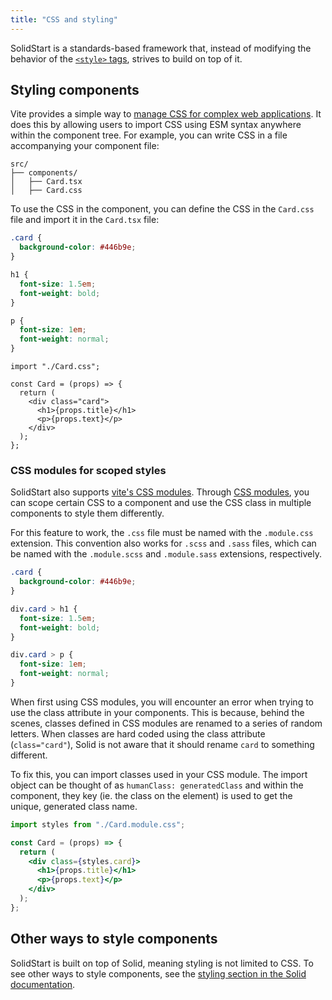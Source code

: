 ```yaml
---
title: "CSS and styling"
---
```


SolidStart is a standards-based framework that, instead of modifying the behavior of the [`<style>` tags](https://developer.mozilla.org/en-US/docs/Web/HTML/Element/style), strives to build on top of it. 

## Styling components

Vite provides a simple way to [manage CSS for complex web applications](https://vitejs.dev/guide/features.html#css).
It does this by allowing users to import CSS using ESM syntax anywhere within the component tree.
For example, you can write CSS in a file accompanying your component file:

```
src/
├── components/
│   ├── Card.tsx
│   ├── Card.css
```

To use the CSS in the component, you can define the CSS in the `Card.css` file and import it in the `Card.tsx` file:

```css title="Card.css"
.card {
  background-color: #446b9e;
}

h1 {
  font-size: 1.5em;
  font-weight: bold;
}

p {
  font-size: 1em;
  font-weight: normal;
}
```


```tsx title="Card.tsx"
import "./Card.css";

const Card = (props) => {
  return (
    <div class="card">
      <h1>{props.title}</h1>
      <p>{props.text}</p>
    </div>
  );
};
```

### CSS modules for scoped styles

SolidStart also supports [vite's CSS modules](https://vitejs.dev/guide/features.html#css-modules). 
Through [CSS modules](https://github.com/css-modules/css-modules), you can scope certain CSS to a component and use the CSS class in multiple components to style them differently.

For this feature to work, the `.css` file must be named with the `.module.css` extension.
This convention also works for `.scss` and `.sass` files, which can be named with the `.module.scss` and `.module.sass` extensions, respectively.

```css title="Card.module.css"
.card {
  background-color: #446b9e;
}

div.card > h1 {
  font-size: 1.5em;
  font-weight: bold;
}

div.card > p {
  font-size: 1em;
  font-weight: normal;
}
```

When first using CSS modules, you will encounter an error when trying to use the class attribute in your components.
This is because, behind the scenes, classes defined in CSS modules are renamed to a series of random letters.
When classes are hard coded using the class attribute (`class="card"`), Solid is not aware that it should rename `card` to something different.

To fix this, you can import classes used in your CSS module.
The import object can be thought of as `humanClass: generatedClass` and within the component, they key (ie. the class on the element) is used to get the unique, generated class name.

```jsx
import styles from "./Card.module.css";

const Card = (props) => {
  return (
    <div class={styles.card}>
      <h1>{props.title}</h1>
      <p>{props.text}</p>
    </div>
  );
};
```

## Other ways to style components

SolidStart is built on top of Solid, meaning styling is not limited to CSS. 
To see other ways to style components, see the [styling section in the Solid documentation](/guides/styling-your-components).
